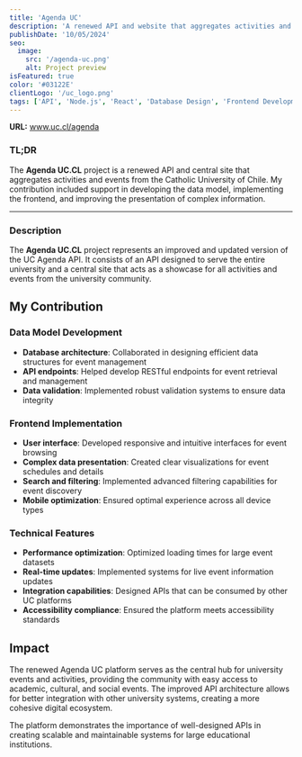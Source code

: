 ```yaml
---
title: 'Agenda UC'
description: 'A renewed API and website that aggregates activities and events from the Catholic University of Chile.'
publishDate: '10/05/2024'
seo:
  image:
    src: '/agenda-uc.png'
    alt: Project preview
isFeatured: true
color: '#03122E'
clientLogo: '/uc_logo.png'
tags: ['API', 'Node.js', 'React', 'Database Design', 'Frontend Development', 'Backend Development']
---
```


**URL:** <a href="https://www.uc.cl/agenda" target="_blank">www.uc.cl/agenda</a>

### **TL;DR**

The **Agenda UC.CL** project is a renewed API and central site that aggregates activities and events from the Catholic University of Chile. My contribution included support in developing the data model, implementing the frontend, and improving the presentation of complex information.

---

### **Description**

The **Agenda UC.CL** project represents an improved and updated version of the UC Agenda API. It consists of an API designed to serve the entire university and a central site that acts as a showcase for all activities and events from the university community.

## **My Contribution**

### **Data Model Development**
- **Database architecture**: Collaborated in designing efficient data structures for event management
- **API endpoints**: Helped develop RESTful endpoints for event retrieval and management
- **Data validation**: Implemented robust validation systems to ensure data integrity

### **Frontend Implementation**
- **User interface**: Developed responsive and intuitive interfaces for event browsing
- **Complex data presentation**: Created clear visualizations for event schedules and details
- **Search and filtering**: Implemented advanced filtering capabilities for event discovery
- **Mobile optimization**: Ensured optimal experience across all device types

### **Technical Features**
- **Performance optimization**: Optimized loading times for large event datasets
- **Real-time updates**: Implemented systems for live event information updates
- **Integration capabilities**: Designed APIs that can be consumed by other UC platforms
- **Accessibility compliance**: Ensured the platform meets accessibility standards

## **Impact**

The renewed Agenda UC platform serves as the central hub for university events and activities, providing the community with easy access to academic, cultural, and social events. The improved API architecture allows for better integration with other university systems, creating a more cohesive digital ecosystem.

The platform demonstrates the importance of well-designed APIs in creating scalable and maintainable systems for large educational institutions.